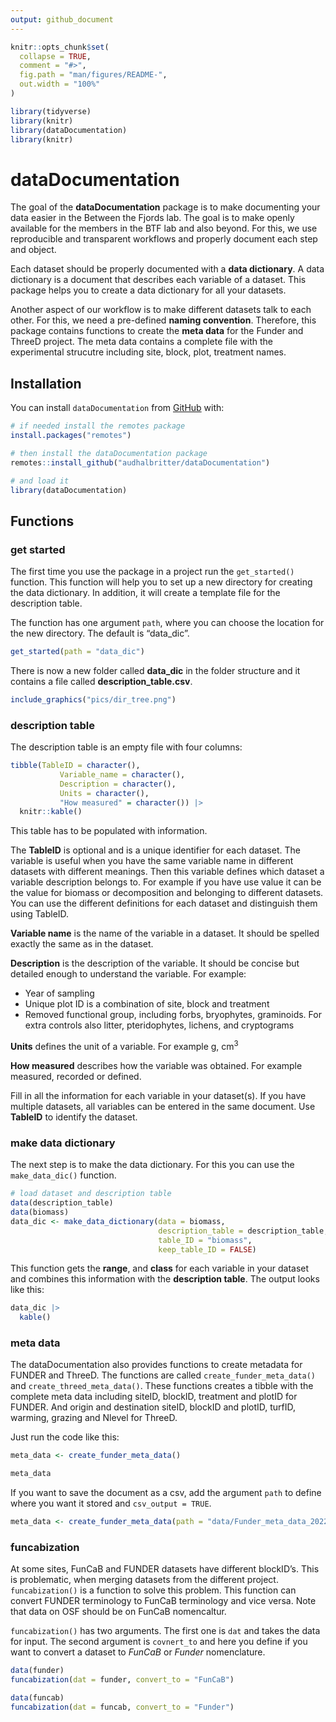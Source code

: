 ```yaml
---
output: github_document
---
```



<!-- README.md is generated from README.Rmd. Please edit that file -->

```r
knitr::opts_chunk$set(
  collapse = TRUE,
  comment = "#>",
  fig.path = "man/figures/README-",
  out.width = "100%"
)

library(tidyverse)
library(knitr)
library(dataDocumentation)
library(knitr)
```

# dataDocumentation


The goal of the **dataDocumentation** package is to make documenting your data easier in the Between the Fjords lab.
The goal is to make openly available for the members in the BTF lab and also beyond.
For this, we use reproducible and transparent workflows and properly document each step and object.

Each dataset should be properly documented with a **data dictionary**.
A data dictionary is a document that describes each variable of a dataset.
This package helps you to create a data dictionary for all your datasets.

Another aspect of our workflow is to make different datasets talk to each other.
For this, we need a pre-defined **naming convention**.
Therefore, this package contains functions to create the **meta data** for the Funder and ThreeD project.
The meta data contains a complete file with the experimental strucutre including site, block, plot, treatment names.


## Installation

You can install `dataDocumentation` from  [GitHub](https://github.com/) with:

``` r
# if needed install the remotes package
install.packages("remotes")

# then install the dataDocumentation package
remotes::install_github("audhalbritter/dataDocumentation")

# and load it
library(dataDocumentation)

```

## Functions

### get started

The first time you use the package in a project run the `get_started()` function.
This function will help you to set up a new directory for creating the data dictionary.
In addition, it will create a template file for the description table.

The function has one argument `path`, where you can choose the location for the new directory.
The default is "data_dic".

``` r

get_started(path = "data_dic")

```

There is now a new folder called **data_dic** in the folder structure and it contains a file called **description_table.csv**.

``` r

include_graphics("pics/dir_tree.png")

```


### description table

The description table is an empty file with four columns:

``` r

tibble(TableID = character(),
           Variable_name = character(),
           Description = character(),
           Units = character(),
           "How measured" = character()) |> 
  knitr::kable()

```

This table has to be populated with information.

The **TableID** is optional and is a unique identifier for each dataset.
The variable is useful when you have the same variable name in different datasets with different meanings.
Then this variable defines which dataset a variable description belongs to.
For example if you have use value it can be the value for biomass or decomposition and belonging to different datasets.
You can use the different definitions for each dataset and distinguish them using TableID.

**Variable name** is the name of the variable in a dataset.
It should be spelled exactly the same as in the dataset.

**Description** is the description of the variable.
It should be concise but detailed enough to understand the variable.
For example: 

- Year of sampling
- Unique plot ID is a combination of site, block and treatment
- Removed functional group, including forbs, bryophytes, graminoids. For extra controls also litter, pteridophytes, lichens, and cryptograms

**Units** defines the unit of a variable.
For example g, cm^3^

**How measured** describes how the variable was obtained.
For example measured, recorded or defined.

Fill in all the information for each variable in your dataset(s).
If you have multiple datasets, all variables can be entered in the same document.
Use **TableID** to identify the dataset.


### make data dictionary

The next step is to make the data dictionary.
For this you can use the `make_data_dic()` function.


``` r

# load dataset and description table
data(description_table)
data(biomass)
data_dic <- make_data_dictionary(data = biomass,
                                 description_table = description_table,
                                 table_ID = "biomass",
                                 keep_table_ID = FALSE)

```

This function gets the **range**, and **class** for each variable in your dataset and combines this information with the **description table**.
The output looks like this:



``` r

data_dic |> 
  kable()

```



### meta data

The dataDocumentation also provides functions to create metadata for FUNDER and ThreeD.
The functions are called `create_funder_meta_data()` and `create_threed_meta_data()`.
These functions creates a tibble with the complete meta data including siteID, blockID, treatment and plotID for FUNDER.
And origin and destination siteID, blockID and plotID, turfID, warming, grazing and Nlevel for ThreeD.

Just run the code like this:

``` r

meta_data <- create_funder_meta_data()

meta_data

```

If you want to save the document as a csv, add the argument `path` to define where you want it stored and `csv_output = TRUE`.

``` r

meta_data <- create_funder_meta_data(path = "data/Funder_meta_data_2022.csv")

```



### funcabization

At some sites, FunCaB and FUNDER datasets have different blockID's.
This is problematic, when merging datasets from the different project.
`funcabization()` is a function to solve this problem.
This function can convert FUNDER terminology to FunCaB terminology and vice versa.
Note that data on OSF should be on FunCaB nomencaltur.

`funcabization()` has two arguments.
The first one is `dat` and takes the data for input.
The second argument is `covnert_to` and here you define if you want to convert a dataset to *FunCaB* or *Funder* nomenclature.

``` r

data(funder)
funcabization(dat = funder, convert_to = "FunCaB")

data(funcab)
funcabization(dat = funcab, convert_to = "Funder")

```
